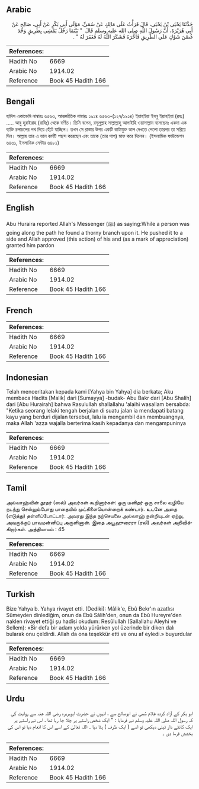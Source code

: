 ## Arabic


<div dir="rtl" lang="ar" style={{fontSize:'larger',backgroundColor:'#f8f9fa',padding:20}}>
حَدَّثَنَا يَحْيَى بْنُ يَحْيَى، قَالَ قَرَأْتُ عَلَى مَالِكٍ عَنْ سُمَىٍّ، مَوْلَى أَبِي بَكْرٍ عَنْ أَبِي، صَالِحٍ عَنْ أَبِي هُرَيْرَةَ، أَنَّ رَسُولَ اللَّهِ صلى الله عليه وسلم قَالَ ‏ "‏ بَيْنَمَا رَجُلٌ يَمْشِي بِطَرِيقٍ وَجَدَ غُصْنَ شَوْكٍ عَلَى الطَّرِيقِ فَأَخَّرَهُ فَشَكَرَ اللَّهُ لَهُ فَغَفَرَ لَهُ ‏"‏ ‏.‏
</div>
<div style={{backgroundColor:'#f8f9fa',padding:20, marginBottom: 10}}><table> <thead> <tr> <th>References:</th> <th></th> </tr> </thead> <tbody><tr><td>Hadith No</td><td>6669</td></tr><tr><td>Arabic No</td><td>1914.02</td></tr><tr><td>Reference</td><td>Book 45 Hadith 166</td></tr></tbody></table></div>

## Bengali


<div dir="ltr" lang="bn" style={{fontSize:'larger',backgroundColor:'#f8f9fa',padding:20}}>
হাদিস একাডেমি নাম্বারঃ ৬৫৬৩, আন্তর্জাতিক নাম্বারঃ ১৯১৪ ৬৫৬৩-(১২৭/১৯১৪) ইয়াহইয়া ইবনু ইয়াহইয়া (রহঃ) ..... আবু হুরাইরাহ (রাযিঃ) থেকে বর্ণিত। তিনি বলেন, রসূলুল্লাহ সাল্লাল্লাহু আলাইহি ওয়াসাল্লাম বলেছেনঃ একদা এক ব্যক্তি চলাচলের পথ দিয়ে হেঁটে যাচ্ছিল। তখন সে রাস্তার উপর একটি কাটাযুক্ত ডাল দেখতে পেলো তারপর তা সরিয়ে দিল। আল্লাহ তার এ ভাল কর্মটি পছন্দ করেছেন এবং তাকে (তার পাপ) মাফ করে দিলেন। (ইসলামিক ফাউন্ডেশন ৬৪৩১, ইসলামিক সেন্টার ৬৪৮১)
</div>
<div style={{backgroundColor:'#f8f9fa',padding:20, marginBottom: 10}}><table> <thead> <tr> <th>References:</th> <th></th> </tr> </thead> <tbody><tr><td>Hadith No</td><td>6669</td></tr><tr><td>Arabic No</td><td>1914.02</td></tr><tr><td>Reference</td><td>Book 45 Hadith 166</td></tr></tbody></table></div>

## English


<div dir="ltr" lang="en" style={{fontSize:'larger',backgroundColor:'#f8f9fa',padding:20}}>
Abu Huraira reported Allah's Messenger (ﷺ) as saying:While a person was going along the path he found a thorny branch upon it. He pushed it to a side and Allah approved (this action) of his and (as a mark of appreciation) granted him pardon
</div>
<div style={{backgroundColor:'#f8f9fa',padding:20, marginBottom: 10}}><table> <thead> <tr> <th>References:</th> <th></th> </tr> </thead> <tbody><tr><td>Hadith No</td><td>6669</td></tr><tr><td>Arabic No</td><td>1914.02</td></tr><tr><td>Reference</td><td>Book 45 Hadith 166</td></tr></tbody></table></div>

## French


<div dir="ltr" lang="fr" style={{fontSize:'larger',backgroundColor:'#f8f9fa',padding:20}}>

</div>
<div style={{backgroundColor:'#f8f9fa',padding:20, marginBottom: 10}}><table> <thead> <tr> <th>References:</th> <th></th> </tr> </thead> <tbody><tr><td>Hadith No</td><td>6669</td></tr><tr><td>Arabic No</td><td>1914.02</td></tr><tr><td>Reference</td><td>Book 45 Hadith 166</td></tr></tbody></table></div>

## Indonesian


<div dir="ltr" lang="id" style={{fontSize:'larger',backgroundColor:'#f8f9fa',padding:20}}>
Telah menceritakan kepada kami [Yahya bin Yahya] dia berkata; Aku membaca Hadits [Malik] dari [Sumayya] -budak- Abu Bakr dari [Abu Shalih] dari [Abu Hurairah] bahwa Rasulullah shallallahu 'alaihi wasallam bersabda: "Ketika seorang lelaki tengah berjalan di suatu jalan ia mendapati batang kayu yang berduri dijalan tersebut, lalu ia mengambil dan membuangnya, maka Allah 'azza wajalla berterima kasih kepadanya dan mengampuninya
</div>
<div style={{backgroundColor:'#f8f9fa',padding:20, marginBottom: 10}}><table> <thead> <tr> <th>References:</th> <th></th> </tr> </thead> <tbody><tr><td>Hadith No</td><td>6669</td></tr><tr><td>Arabic No</td><td>1914.02</td></tr><tr><td>Reference</td><td>Book 45 Hadith 166</td></tr></tbody></table></div>

## Tamil


<div dir="ltr" lang="ta" style={{fontSize:'larger',backgroundColor:'#f8f9fa',padding:20}}>
அல்லாஹ்வின் தூதர் (ஸல்) அவர்கள் கூறினார்கள்: ஒரு மனிதர் ஒரு சாலை வழியே நடந்து செல்லும்போது பாதையில் முட்கிளையொன்றைக் கண்டார். உடனே அதை (எடுத்து) தள்ளிப்போட்டார். அவரது இந்த நற்செயலை அல்லாஹ் நன்றியுடன் ஏற்று, அவருக்குப் பாவமன்னிப்பு அருளினான். இதை அபூஹுரைரா (ரலி) அவர்கள் அறிவிக்கிறார்கள். அத்தியாயம் : 45
</div>
<div style={{backgroundColor:'#f8f9fa',padding:20, marginBottom: 10}}><table> <thead> <tr> <th>References:</th> <th></th> </tr> </thead> <tbody><tr><td>Hadith No</td><td>6669</td></tr><tr><td>Arabic No</td><td>1914.02</td></tr><tr><td>Reference</td><td>Book 45 Hadith 166</td></tr></tbody></table></div>

## Turkish


<div dir="ltr" lang="tr" style={{fontSize:'larger',backgroundColor:'#f8f9fa',padding:20}}>
Bize Yahya b. Yahya rivayet etti. (Dediki): Mâlik'e, Ebû Bekr'ın azatlısı Sümeyden dinlediğim, onun da Ebû Sâlih'den, onun da Ebû Hureyre'den naklen rivayet ettiği şu hadîsi okudum: Resûlullah (Sallallahu Aleyhi ve Sellem): «Bir defa bir adam yolda yürürken yol üzerinde bir diken dalı bularak onu çeldirdi. Allah da ona teşekkür etti ve onu af eyledi.» buyurdular
</div>
<div style={{backgroundColor:'#f8f9fa',padding:20, marginBottom: 10}}><table> <thead> <tr> <th>References:</th> <th></th> </tr> </thead> <tbody><tr><td>Hadith No</td><td>6669</td></tr><tr><td>Arabic No</td><td>1914.02</td></tr><tr><td>Reference</td><td>Book 45 Hadith 166</td></tr></tbody></table></div>

## Urdu


<div dir="rtl" lang="ur" style={{fontSize:'larger',backgroundColor:'#f8f9fa',padding:20}}>
ابو بکر کے آزاد کردہ غلام سُمی نے ابوصالح سے ، انہوں نے حضرت ابوہریرہ رضی اللہ عنہ سے روایت کی کہ رسول اللہ صلی اللہ علیہ وسلم نے فرمایا : " ایک شخص راستے پر چلا جا رہا تھا ، اس نے راستے پر ایک کانٹے دار ٹہنی دیکھی تو اسے ( ایک طرف ) ہٹا دیا ۔ اللہ تعالیٰ کے اسے اس کا انعام دیا تو اس کی بخشش فرما دی ۔
</div>
<div style={{backgroundColor:'#f8f9fa',padding:20, marginBottom: 10}}><table> <thead> <tr> <th>References:</th> <th></th> </tr> </thead> <tbody><tr><td>Hadith No</td><td>6669</td></tr><tr><td>Arabic No</td><td>1914.02</td></tr><tr><td>Reference</td><td>Book 45 Hadith 166</td></tr></tbody></table></div>